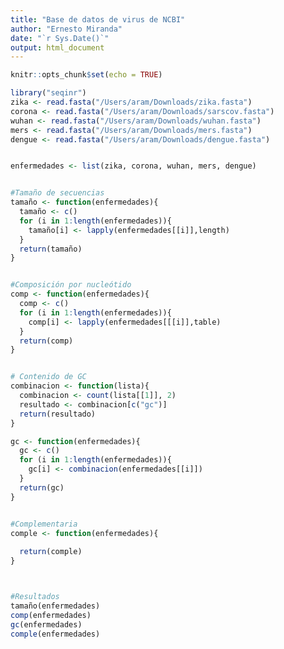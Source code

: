 ```yaml
---
title: "Base de datos de virus de NCBI"
author: "Ernesto Miranda"
date: "`r Sys.Date()`"
output: html_document
---
```


```r
knitr::opts_chunk$set(echo = TRUE)

library("seqinr")
zika <- read.fasta("/Users/aram/Downloads/zika.fasta")
corona <- read.fasta("/Users/aram/Downloads/sarscov.fasta")
wuhan <- read.fasta("/Users/aram/Downloads/wuhan.fasta")
mers <- read.fasta("/Users/aram/Downloads/mers.fasta")
dengue <- read.fasta("/Users/aram/Downloads/dengue.fasta")


enfermedades <- list(zika, corona, wuhan, mers, dengue)


#Tamaño de secuencias
tamaño <- function(enfermedades){
  tamaño <- c()
  for (i in 1:length(enfermedades)){
    tamaño[i] <- lapply(enfermedades[[i]],length)
  }
  return(tamaño)
}


#Composición por nucleótido
comp <- function(enfermedades){
  comp <- c()
  for (i in 1:length(enfermedades)){
    comp[i] <- lapply(enfermedades[[[i]],table)
  }
  return(comp)
}


# Contenido de GC
combinacion <- function(lista){
  combinacion <- count(lista[[1]], 2)
  resultado <- combinacion[c("gc")]
  return(resultado)
}

gc <- function(enfermedades){
  gc <- c()
  for (i in 1:length(enfermedades)){
    gc[i] <- combinacion(enfermedades[[i]])
  }
  return(gc)
}


#Complementaria
comple <- function(enfermedades){
  
  return(comple)
}



#Resultados
tamaño(enfermedades)
comp(enfermedades)
gc(enfermedades)
comple(enfermedades)
```
